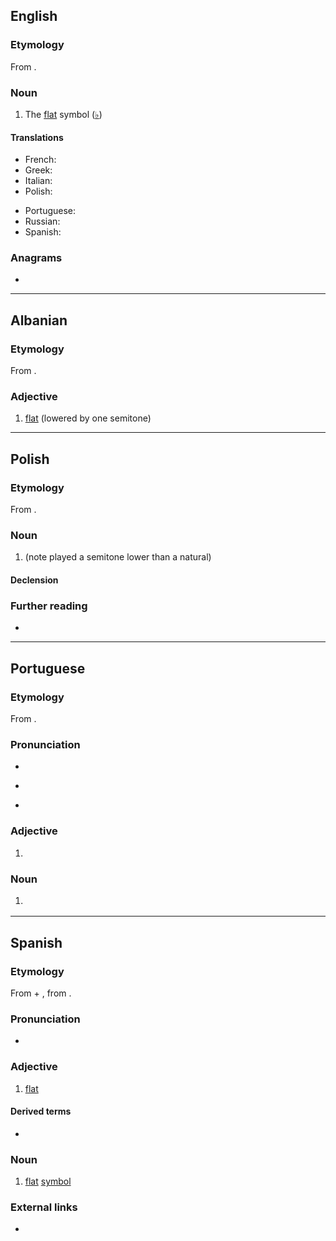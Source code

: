 {{also|bémol}}
==English==

===Etymology===
From {{bor|en|it|bemolle}}.

===Noun===
{{en-noun}}

# {{lb|en|music}} The [[flat]] symbol ([[♭]])

====Translations====
{{trans-top|bemol}}
* French: {{t+|fr|bémol|m}}
* Greek: {{t+|el|ύφεση|f}}
* Italian: {{t|it|bemolle|m}}
* Polish: {{t+|pl|bemol|m}}
{{trans-mid}}
* Portuguese: {{t+|pt|bemol|m}}
* Russian: {{t+|ru|бемо́ль|m}}
* Spanish: {{t+|es|bemol|m}}
{{trans-bottom}}

===Anagrams===
* {{anagrams|en|a=belmo|Lembo|moble}}

----

==Albanian==

===Etymology===
From {{bor|sq|it|bemolle}}.

===Adjective===
{{head|sq|adjective}}

# [[flat]] (lowered by one semitone)

{{tbot entry|Albanian|flat|2009|October|sq}}

----

==Polish==
{{wikipedia|lang=pl}}

===Etymology===
From {{bor|pl|it|bemolle}}.

===Noun===
{{pl-noun|m-in}}

# {{lb|pl|music}} {{l|en|flat}} (note played a semitone lower than a natural)

====Declension====
{{pl-decl-noun
|bemol|bemole
|bemola|bemoli
|bemolowi|bemolom
|bemol|bemole
|bemolem|bemolami
|bemolu|bemolach
|bemolu|bemole
}}

===Further reading===
* {{R:PWN}}

----

==Portuguese==

===Etymology===
From {{bor|pt|it|bemolle}}.

===Pronunciation===
* {{IPA|pt|/beˈmɔɫ/}}
* {{a|Brazil}} {{IPA|pt|/beˈmɔw/}}
* {{hyphenation|pt|be|mol}}

===Adjective===
{{pt-adj|pl=bemóis|comp=no}}

# {{lb|pt|music|note}} {{l|en|flat}} {{gloss|lowered by one semitone}}

===Noun===
{{pt-noun|m|bemóis}}

# {{lb|pt|music}} {{l|en|flat}} {{gloss|note played a semitone lower than a natural}}

----

==Spanish==

===Etymology===
From {{m|es|B||musical letter}} + {{m|es|mol}}, from {{m|es|mole||soft}}.

===Pronunciation===
* {{es-IPA}}

===Adjective===
{{es-adj|pl=bemoles}}

# {{lb|es|music}} [[flat]]
#: {{ux|es|Esta pieza está compuesta en re '''bemol'''.|inline=1|This piece was composed in D flat.}}

====Derived terms====
* {{l|es|abemolar}}

===Noun===
{{es-noun|m|bemoles}}

# {{lb|es|music}} [[flat]] [[symbol]]
#: {{ux|es|Se te olvidó poner un par de '''bemoles'''.|inline=1|You forgot to add a couple of flat symbols.}}

===External links===
* {{R:DRAE 2001}}